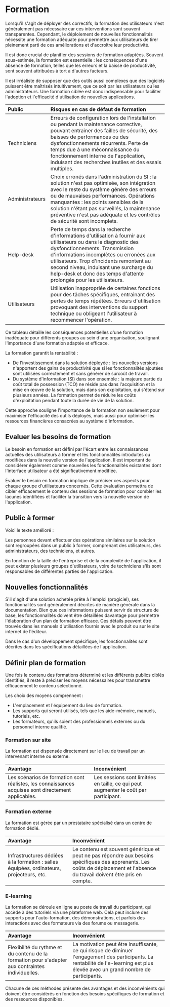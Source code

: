# Formation

Lorsqu'il s'agit de déployer des correctifs, la formation des utilisateurs n'est généralement pas nécessaire car ces interventions sont souvent transparentes. Cependant, le déploiement de nouvelles fonctionnalités nécessite une formation adéquate pour permettre aux utilisateurs de tirer pleinement parti de ces améliorations et d'accroître leur productivité.

Il est donc crucial de planifier des sessions de formation adaptées. Souvent sous-estimée, la formation est essentielle : les conséquences d'une absence de formation, telles que les erreurs et la baisse de productivité, sont souvent attribuées à tort à d'autres facteurs.

Il est irréaliste de supposer que des outils aussi complexes que des logiciels puissent être maîtrisés intuitivement, que ce soit par les utilisateurs ou les administrateurs. Une formation ciblée est donc indispensable pour faciliter l'adoption et l'efficacité d'utilisation de nouvelles applications.

| Public          | Risques en cas de défaut de formation                                                                                                                                                                                                                                                                                                                       |
| :-------------- | :---------------------------------------------------------------------------------------------------------------------------------------------------------------------------------------------------------------------------------------------------------------------------------------------------------------------------------------------------------- |
| Techniciens     | Erreurs de configuration lors de l'installation ou pendant la maintenance corrective, pouvant entraîner des failles de sécurité, des baisses de performances ou des dysfonctionnements récurrents. Perte de temps due à une méconnaissance du fonctionnement interne de l'application, induisant des recherches inutiles et des essais multiples.           |
| Administrateurs | Choix erronés dans l'administration du SI : la solution n'est pas optimisée, son intégration avec le reste du système génère des erreurs ou de mauvaises performances. Opérations manquantes : les points sensibles de la solution n'étant pas surveillés, la maintenance préventive n'est pas adéquate et les contrôles de sécurité sont incomplets.       |
| Help-desk       | Perte de temps dans la recherche d'informations d'utilisation à fournir aux utilisateurs ou dans le diagnostic des dysfonctionnements. Transmission d'informations incomplètes ou erronées aux utilisateurs. Trop d'incidents remontent au second niveau, induisant une surcharge du help-desk et donc des temps d'attente prolongés pour les utilisateurs. |
| Utilisateurs    | Utilisation inappropriée de certaines fonctions pour des tâches spécifiques, entraînant des pertes de temps répétées. Erreurs d'utilisation provoquant des interventions du support technique ou obligeant l'utilisateur à recommencer l'opération.                                                                                                         |

Ce tableau détaille les conséquences potentielles d'une formation inadéquate pour différents groupes au sein d'une organisation, soulignant l'importance d'une formation adaptée et efficace.

La formation garantit la rentabilité :

- De l'investissement dans la solution déployée : les nouvelles versions n'apportent des gains de productivité que si les fonctionnalités ajoutées sont utilisées correctement et sans générer de surcoût de travail.
- Du système d'information (SI) dans son ensemble : la majeure partie du coût total de possession (TCO) ne réside pas dans l'acquisition et la mise en œuvre de la solution, mais dans son exploitation, qui s'étend sur plusieurs années. La formation permet de réduire les coûts d'exploitation pendant toute la durée de vie de la solution.

Cette approche souligne l'importance de la formation non seulement pour maximiser l'efficacité des outils déployés, mais aussi pour optimiser les ressources financières consacrées au système d'information.

## Evaluer les besoins de formation

Le besoin en formation est défini par l'écart entre les connaissances actuelles des utilisateurs à former et les fonctionnalités introduites ou modifiées dans la nouvelle version de l'application. Il est important de considérer également comme nouvelles les fonctionnalités existantes dont l'interface utilisateur a été significativement modifiée.

Évaluer le besoin en formation implique de préciser ces aspects pour chaque groupe d'utilisateurs concernés. Cette évaluation permettra de cibler efficacement le contenu des sessions de formation pour combler les lacunes identifiées et faciliter la transition vers la nouvelle version de l'application.

## Public à former

Voici le texte amélioré :

Les personnes devant effectuer des opérations similaires sur la solution sont regroupées dans un public à former, comprenant des utilisateurs, des administrateurs, des techniciens, et autres.

En fonction de la taille de l'entreprise et de la complexité de l'application, il peut exister plusieurs groupes d'utilisateurs, voire de techniciens s'ils sont responsables de différentes parties de l'application.

## Nouvelles fonctionnalités

S'il s'agit d'une solution achetée prête à l'emploi (progiciel), ses fonctionnalités sont généralement décrites de manière générale dans la documentation. Bien que ces informations puissent servir de structure de base, les fonctionnalités doivent être détaillées davantage pour permettre l'élaboration d'un plan de formation efficace. Ces détails peuvent être trouvés dans les manuels d'utilisation fournis avec le produit ou sur le site internet de l'éditeur.

Dans le cas d'un développement spécifique, les fonctionnalités sont décrites dans les spécifications détaillées de l'application.

## Définir plan de formation

Une fois le contenu des formations déterminé et les différents publics ciblés identifiés, il reste à préciser les moyens nécessaires pour transmettre efficacement le contenu sélectionné.

Les choix des moyens comprennent :

- L'emplacement et l'équipement du lieu de formation.
- Les supports qui seront utilisés, tels que les aide-mémoire, manuels, tutoriels, etc.
- Les formateurs, qu'ils soient des professionnels externes ou du personnel interne qualifié.

### Formation sur site

La formation est dispensée directement sur le lieu de travail par un intervenant interne ou externe.

| Avantage                                                                                            | Inconvénient                                                                         |
| :-------------------------------------------------------------------------------------------------- | :----------------------------------------------------------------------------------- |
| Les scénarios de formation sont réalistes, les connaissances acquises sont directement applicables. | Les sessions sont limitées en taille, ce qui peut augmenter le coût par participant. |

### Formation externe

La formation est gérée par un prestataire spécialisé dans un centre de formation dédié.

| Avantage                                                                                 | Inconvénient                                                                                                                                                                   |
| :--------------------------------------------------------------------------------------- | :----------------------------------------------------------------------------------------------------------------------------------------------------------------------------- |
| Infrastructures dédiées à la formation : salles équipées, ordinateurs, projecteurs, etc. | Le contenu est souvent générique et peut ne pas répondre aux besoins spécifiques des apprenants. Les coûts de déplacement et l'absence du travail doivent être pris en compte. |

### E-learning

La formation se déroule en ligne au poste de travail du participant, qui accède à des tutoriels via une plateforme web. Cela peut inclure des supports pour l'auto-formation, des démonstrations, et parfois des interactions avec des formateurs via des forums ou messagerie.

| Avantage                                                                                          | Inconvénient                                                                                                                                                                        |
| :------------------------------------------------------------------------------------------------ | :---------------------------------------------------------------------------------------------------------------------------------------------------------------------------------- |
| Flexibilité du rythme et du contenu de la formation pour s'adapter aux contraintes individuelles. | La motivation peut être insuffisante, ce qui risque de diminuer l'engagement des participants. La rentabilité de l'e-learning est plus élevée avec un grand nombre de participants. |

Chacune de ces méthodes présente des avantages et des inconvénients qui doivent être considérés en fonction des besoins spécifiques de formation et des ressources disponibles.
